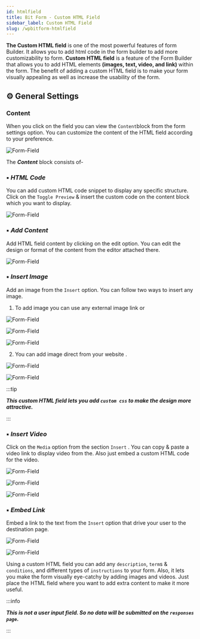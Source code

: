 ```yaml
---
id: htmlfield
title: Bit Form - Custom HTML Field
sidebar_label: Custom HTML Field
slug: /wpbitform-htmlfield
---
```



**The Custom HTML field** is one of the most powerful features of form Builder. It allows you to add html code in the form builder to add more customizability to form. **Custom HTML field** is a feature of the Form Builder that allows you to add HTML elements **(images, text, video, and link)** within the form. The benefit of adding a custom HTML field is to make your form visually appealing as well as increase the usability of the form. 

## ⚙ General Settings 
### Content
When you click on the field you can view the `Content`block from the form settings option. You can customize the content of the HTML field according to your preference. 

<Image
  src="Field-Types/HTML/1. Content-Field-Bit-Form"
  alt="Form-Field"
  w="1900"
  h="300"
/>

The ***Content*** block consists of-

### ▪ ***HTML Code*** 
You can add custom HTML code snippet to display any specific structure. Click on the `Toggle Preview` & insert the custom code on the content block which you want to display.

 <Image
  src="Field-Types/HTML/2. Insert-Custom-HTML-Code-Bit-Form"
  alt="Form-Field"
  w="1900"
  h="400"
/>

### ▪ ***Add Content*** 
Add HTML field content by clicking on the edit option. You can edit the design or format of the content from the editor attached there. 

 <Image
  src="Field-Types/HTML/3. Edit Content-Bit-Form"
  alt="Form-Field"
  w="1900"
  h="320"
/>

### ▪ ***Insert Image*** 
Add an image from the `Insert` option. You can follow two ways to insert any image.

  1. To add image you can use any external image link or 

 <Image
  src="Field-Types/HTML/4. Insert-Image-Link-Bit-Form"
  alt="Form-Field"
  w="1900"
  h="390"
 />

 <Image
  src="Field-Types/HTML/5.  Insert Image-Bit-Form(3)"
  alt="Form-Field"
  w="1900"
  h="350"
 />

 <Image
  src="Field-Types/HTML/6.Inserted-Image-Bit-Form"
  alt="Form-Field"
  w="1900"
  h="390"
 />

  2. You can add image direct from your website . 

 <Image
  src="Field-Types/HTML/7. Image-Add-Media-Bit-Form"
  alt="Form-Field"
  w="1900"
  h="390"
/>

 <Image
  src="Field-Types/HTML/8. Image-Add-Media-Bit-Form(2)"
  alt="Form-Field"
  w="1900"
  h="390"
/>

:::tip

***This custom HTML field lets you add `custom css` to make the design more attractive.***

:::


### ▪ ***Insert Video*** 
Click on the `Media` option from the section `Insert` . You can copy & paste a video link to display video from the. Also just embed a custom HTML code for the video.

 <Image
  src="Field-Types/HTML/9.Insert-Video-Bit-Form"
  alt="Form-Field"
  w="1900"
  h="390"
/>

 <Image
  src="Field-Types/HTML/10. . Insert-Video-Bit-Form"
  alt="Form-Field"
  w="1900"
  h="350"
/>

 <Image
  src="Field-Types/HTML/11. Embed-Video-Bit-Form"
  alt="Form-Field"
  w="1900"
  h="390"
/>

### ▪ ***Embed Link*** 
Embed  a link to the text from the `Insert` option that drive your user to the destination page.

<Image
  src="Field-Types/HTML/12. Insert-Link-Bit-Form"
  alt="Form-Field"
  w="1900"
  h="320"
/>

<Image
  src="Field-Types/HTML/13. Insert-Link-Bit-Form(2)"
  alt="Form-Field"
  w="1900"
  h="320"
/>

Using a custom HTML field you can add any `description`, `term`s & `conditions`, and different types of `instructions` to your form. Also, it lets you make the form visually eye-catchy by adding images and videos. Just place the HTML field where you want to add extra content to make it more useful.


:::info

***This is not a user input field. So no data will be submitted on the `responses page`.*** 

:::